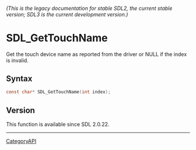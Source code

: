 ====== (This is the legacy documentation for stable SDL2, the current stable version; SDL3 is the current development version.) ======
= SDL_GetTouchName =

Get the touch device name as reported from the driver or NULL if the index is invalid.

== Syntax ==

<syntaxhighlight lang='c'>
const char* SDL_GetTouchName(int index);
</syntaxhighlight>

== Version ==

This function is available since SDL 2.0.22.

----
[[CategoryAPI]]


